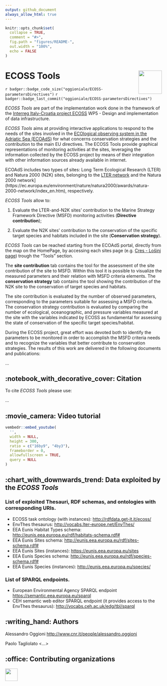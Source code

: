 ```yaml
---
output: github_document
always_allow_html: true
---
```


<!-- README.md is generated from README.Rmd. Please edit that file -->

```r
knitr::opts_chunk$set(
  collapse = TRUE,
  comment = "#>",
  fig.path = "figures/README-",
  out.width = "100%",
  echo = FALSE
)
```


# ECOSS Tools <img src='figures/ECOSSlogo_165x165.jpg' align="right" height="75" />

<!-- badges: start -->
<!-- other badges https://github.com/GuangchuangYu/badger -->
`r badger::badge_code_size("oggioniale/ECOSS-parametersDirectives")`
`r badger::badge_last_commit("oggioniale/ECOSS-parametersDirectives")`
<!-- `r badger::badge_doi("10.1111/2041-210X.12628", "blue")` -->
<!-- badges: end -->

*ECOSS Tools* are part of the implementation work done in the framework of the [Interreg Italy-Croatia project ECOSS](https://www.italy-croatia.eu/) WP5 - Design and implementation of data infrastructure.

*ECOSS Tools* aims at providing interactive applications to respond to the needs of the sites involved in the [ECOlogical observing system in the Adriatic Sea (ECOAdS)](https://ecoads.eu) for what concerns conservation strategies and the contribution to the main EU directives.
The ECOSS Tools provide graphical representations of monitoring activities at the sites, leveraging the information collected by the ECOSS project by means of their integration with other information sources already available in internet.

ECOAdS includes two types of sites: Long Term Ecological Research (LTER) and Natura 2000 (N2K) sites, belonging to the [LTER network](https://www.lter-europe.net/lter-europe) and the Natura 2000 network](https://ec.europa.eu/environment/nature/natura2000/awards/natura-2000-network/index_en.htm), respectively.

*ECOSS Tools* allow to:

1. Evaluate the LTER-and-N2K sites' contribution to the Marine Strategy Framework Directive (MSFD) monitoring activities (**Directive contribution**);

2. Evaluate the N2K sites' contribution to the conservation of the specific target species and habitats included in the site (**Conservation strategy**).

*ECOSS Tools* can be reached starting from the ECOAdS portal, directly from the map on the HomePage, by accessing each sites page (e.g. [Cres - Lošinj page](https://ecoads.eu/site/2e6014fe-8f3b-4127-8ab1-405ae1303281/)) trough the "Tools" section.

The **site contribution** tab contains the tool for the assessment of the site contribution of the site to MSFD. Within this tool it is possible to visualize the measured parameters and their relation with MSFD criteria elements.
The **conservation strategy** tab contains the tool showing the contribution of the N2K site to the conservation of target species and habitats.

The site contribution is evaluated by the number of observed parameters, corresponding to the parameters suitable for assessing a MSFD criteria. The conservation strategy contribution is evaluated by comparing the number of ecological, oceanographic, and pressure variables measured at the site with the variables indicated by ECOSS as fundamental for assessing the state of conservation of the specific target species/habitat.

During the ECOSS project, great effort was devoted both to identify the parameters to be monitored in order to accomplish the MSFD criteria needs and to recognize the variables that better contribute to conservation strategies. The results of this work are delivered in the following documents and publications:

...

<!-- about the icons https://github.com/ikatyang/emoji-cheat-sheet -->
## :notebook_with_decorative_cover: Citation

To cite *ECOSS Tools* please use:

...


## :movie_camera: Video tutorial

```r
vembedr::embed_youtube(
  '',
  width = NULL,
  height = 300,
  ratio = c("16by9", "4by3"),
  frameborder = 0,
  allowfullscreen = TRUE,
  query = NULL
)
```


## :chart_with_downwards_trend: Data exploited by the *ECOSS Tools*

### List of exploited Thesauri, RDF schemas, and ontologies with corresponding URIs.

* ECOSS task ontology (with instances): <http://rdfdata.get-it.it/ecoss/>
* EnvThes thesaurus: <http://vocabs.lter-europe.net/EnvThes/>
* EEA Eunis Habitat Types schema: <http://eunis.eea.europa.eu/rdf/habitats-schema.rdf#>
* EEA Eunis Sites schema: <http://eunis.eea.europa.eu/rdf/sites-schema.rdf#>
* EEA Eunis Sites (instances): <https://eunis.eea.europa.eu/sites>
* EEA Eunis Species schema: <http://eunis.eea.europa.eu/rdf/species-schema.rdf#>
* EEA Eunis Species (instances): <http://eunis.eea.europa.eu/species/> 

### List of SPARQL endpoints.
* European Environmental Agency SPARQL endpoint <https://semantic.eea.europa.eu/sparql>
* CEH semantic web editor SPARQL endpoint (it provides access to the EnvThes thesaurus): <http://vocabs.ceh.ac.uk/edg/tbl/sparql>


## :writing_hand: Authors

Alessandro Oggioni <http://www.cnr.it/people/alessandro.oggioni>

Paolo Tagliolato <...>


## :office: Contributing organizations
<a href="http://www.irea.cnr.it/en/"><img src="figures/irea_logo.png" height="40" align="left" /></a>
